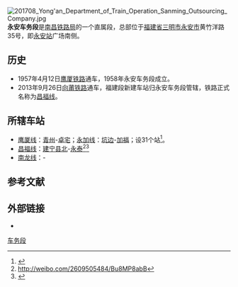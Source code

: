 [[File:201708_Yong'an_Department_of_Train_Operation_Sanming_Outsourcing_Company.jpg|thumb]]
'''永安车务段'''是[[南昌铁路局|南昌铁路局]]的一个直属段，总部位于[[福建省|福建省]][[三明市|三明市]][[永安市|永安市]]黄竹洋路35号，即[[永安站|永安站]]广场南侧。

== 历史 ==
*1957年4月12日[[鹰厦铁路|鹰厦铁路]]通车，1958年永安车务段成立。
*2013年9月26日[[向莆铁路|向莆铁路]]通车，福建段新建车站归永安车务段管辖，铁路正式名称为[[昌福线|昌福线]]。

== 所辖车站 ==
*[[鹰厦线|鹰厦线]]：[[青州站|青州]]-[[卓宅站|卓宅]]；[[永加铁路|永加线]]：[[坑边站|坑边]]-[[加福站|加福]]；设31个站<ref>{{Cite web |url=http://www.nctlj.com.cn/Show.aspx?TID=2992 |title=《班组生活》2012年第六期 |access-date=2015-02-19 |archive-url=https://web.archive.org/web/20150219134926/http://www.nctlj.com.cn/Show.aspx?TID=2992 |archive-date=2015-02-19 |dead-url=yes }}</ref>。
*[[昌福线|昌福线]]：[[建宁县北站|建宁县北]]-[[永泰站_(福州)|永泰]]<ref>http://weibo.com/2609505484/Bu8MP8abB</ref><ref>{{Cite web |url=http://finance.china.com.cn/roll/20140115/2124427.shtml |title=永安车务段温馨服务赢赞誉 |access-date=2015-02-19 |archive-date=2019-10-10 |archive-url=https://web.archive.org/web/20191010064252/http://finance.china.com.cn/roll/20140115/2124427.shtml |dead-url=no }}</ref>
*[[南龙铁路|南龙线]]：{{站|三明北}}-{{站|永安南}}

== 参考文献 ==
{{Reflist}}
== 外部链接 ==
*{{Sinaweibo|2609505484}}

{{南昌铁路局}}
[[Category:中国铁路南昌局集团|车务段]]